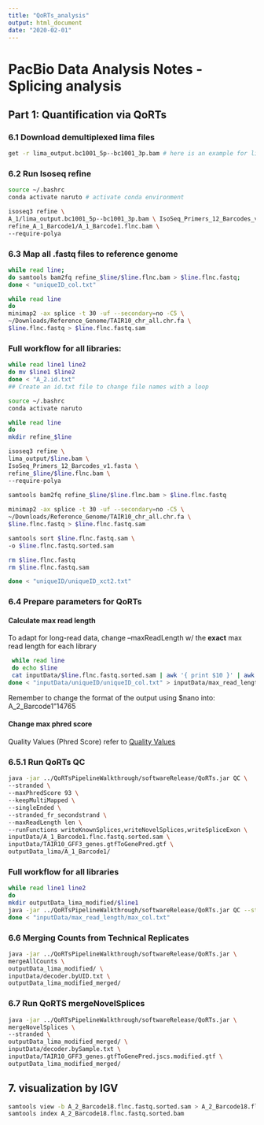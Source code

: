 ```yaml
---
title: "QoRTs_analysis"
output: html_document
date: "2020-02-01"
---
```


# PacBio Data Analysis Notes - Splicing analysis
## Part 1: Quantification via QoRTs

### 6.1 Download demultiplexed lima files
```bash
get -r lima_output.bc1001_5p--bc1001_3p.bam # here is an example for library 1
```

### 6.2 Run Isoseq refine
```bash
source ~/.bashrc
conda activate naruto # activate conda environment

isoseq3 refine \
A_1/lima_output.bc1001_5p--bc1001_3p.bam \ IsoSeq_Primers_12_Barcodes_v1.fasta \
refine_A_1_Barcode1/A_1_Barcode1.flnc.bam \
--require-polya
```

### 6.3 Map all .fastq files to reference genome
```bash
while read line; 
do samtools bam2fq refine_$line/$line.flnc.bam > $line.flnc.fastq; 
done < "uniqueID_col.txt"

while read line
do
minimap2 -ax splice -t 30 -uf --secondary=no -C5 \
~/Downloads/Reference_Genome/TAIR10_chr_all.chr.fa \
$line.flnc.fastq > $line.flnc.fastq.sam
```

### Full workflow for all libraries:
```bash
while read line1 line2
do mv $line1 $line2
done < "A_2.id.txt"
## Create an id.txt file to change file names with a loop

source ~/.bashrc
conda activate naruto

while read line
do
mkdir refine_$line

isoseq3 refine \
lima_output/$line.bam \
IsoSeq_Primers_12_Barcodes_v1.fasta \
refine_$line/$line.flnc.bam \
--require-polya

samtools bam2fq refine_$line/$line.flnc.bam > $line.flnc.fastq
 
minimap2 -ax splice -t 30 -uf --secondary=no -C5 \
~/Downloads/Reference_Genome/TAIR10_chr_all.chr.fa \
$line.flnc.fastq > $line.flnc.fastq.sam

samtools sort $line.flnc.fastq.sam \
-o $line.flnc.fastq.sorted.sam

rm $line.flnc.fastq
rm $line.flnc.fastq.sam

done < "uniqueID/uniqueID_xct2.txt"
```

### 6.4 Prepare parameters for QoRTs
#### Calculate max read length
To adapt for long-read data, change –maxReadLength w/ the **exact** max read length for each library
```bash
 while read line
 do echo $line 
 cat inputData/$line.flnc.fastq.sorted.sam | awk '{ print $10 }' | awk '{print length}' | sort -n | tail -1 
done < "inputData/uniqueID/uniqueID_col.txt" > inputData/max_read_length/max_col.txt
```
Remember to change the format of the output using $nano into: A_2_Barcode1”\t”14765

#### Change max phred score
Quality Values (Phred Score) refer to [Quality Values](https://github.com/PacificBiosciences/IsoSeq)

### 6.5.1 Run QoRTs QC
```bash
java -jar ../QoRTsPipelineWalkthrough/softwareRelease/QoRTs.jar QC \
--stranded \
--maxPhredScore 93 \
--keepMultiMapped \
--singleEnded \
--stranded_fr_secondstrand \
--maxReadLength len \
--runFunctions writeKnownSplices,writeNovelSplices,writeSpliceExon \
inputData/A_1_Barcode1.flnc.fastq.sorted.sam \
inputData/TAIR10_GFF3_genes.gtfToGenePred.gtf \
outputData_lima/A_1_Barcode1/
```

### Full workflow for all libraries
```bash
while read line1 line2 
do
mkdir outputData_lima_modified/$line1
java -jar ../QoRTsPipelineWalkthrough/softwareRelease/QoRTs.jar QC --stranded --maxPhredScore 93 --keepMultiMapped --singleEnded --stranded_fr_secondstrand --maxReadLength $line2 --runFunctions writeKnownSplices,writeNovelSplices,writeSpliceExon inputData/$line1.flnc.fastq.sorted.sam inputData/TAIR10_GFF3_genes.gtfToGenePred.jscs.modified.gtf outputData_lima_modified/$line1/ 
done < "inputData/max_read_length/max_col.txt"
```

### 6.6 Merging Counts from Technical Replicates
```bash
java -jar ../QoRTsPipelineWalkthrough/softwareRelease/QoRTs.jar \
mergeAllCounts \
outputData_lima_modified/ \
inputData/decoder.byUID.txt \
outputData_lima_modified_merged/
```

### 6.7 Run QoRTS mergeNovelSplices
```bash
java -jar ../QoRTsPipelineWalkthrough/softwareRelease/QoRTs.jar \
mergeNovelSplices \
--stranded \
outputData_lima_modified_merged/ \
inputData/decoder.bySample.txt \
inputData/TAIR10_GFF3_genes.gtfToGenePred.jscs.modified.gtf \
outputData_lima_modified_merged/
```

## 7.	visualization by IGV
```bash
samtools view -b A_2_Barcode18.flnc.fastq.sorted.sam > A_2_Barcode18.flnc.fastq.sorted.bam
samtools index A_2_Barcode18.flnc.fastq.sorted.bam
```

